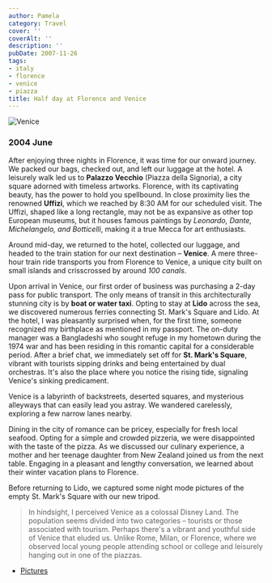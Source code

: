 ```yaml
---
author: Pamela
category: Travel
cover: ''
coverAlt: ''
description: ''
pubDate: 2007-11-26
tags:
- italy
- florence
- venice
- piazza
title: Half day at Florence and Venice
---
```



<Image src={pic1} alt="Venice"/>

### 2004 June 

After enjoying three nights in Florence, it was time for our onward journey. We packed our bags, checked out, and left our luggage at the hotel. A leisurely walk led us to **Palazzo Vecchio** (Piazza della Signoria), a city square adorned with timeless artworks. Florence, with its captivating beauty, has the power to hold you spellbound. In close proximity lies the renowned **Uffizi**, which we reached by 8:30 AM for our scheduled visit. The Uffizi, shaped like a long rectangle, may not be as expansive as other top European museums, but it houses famous paintings by *Leonardo, Dante, Michelangelo, and Botticelli*, making it a true Mecca for art enthusiasts.

Around mid-day, we returned to the hotel, collected our luggage, and headed to the train station for our next destination – **Venice**. A mere three-hour train ride transports you from Florence to Venice, a unique city built on small islands and crisscrossed by around *100 canals*.

Upon arrival in Venice, our first order of business was purchasing a 2-day pass for public transport. The only means of transit in this architecturally stunning city is by **boat or water taxi**. Opting to stay at **Lido** across the sea, we discovered numerous ferries connecting St. Mark's Square and Lido. At the hotel, I was pleasantly surprised when, for the first time, someone recognized my birthplace as mentioned in my passport. The on-duty manager was a Bangladeshi who sought refuge in my hometown during the 1974 war and has been residing in this romantic capital for a considerable period. After a brief chat, we immediately set off for **St. Mark's Square**, vibrant with tourists sipping drinks and being entertained by dual orchestras. It's also the place where you notice the rising tide, signaling Venice's sinking predicament.

Venice is a labyrinth of backstreets, deserted squares, and mysterious alleyways that can easily lead you astray. We wandered carelessly, exploring a few narrow lanes nearby.

Dining in the city of romance can be pricey, especially for fresh local seafood. Opting for a simple and crowded pizzeria, we were disappointed with the taste of the pizza. As we discussed our culinary experience, a mother and her teenage daughter from New Zealand joined us from the next table. Engaging in a pleasant and lengthy conversation, we learned about their winter vacation plans to Florence.

Before returning to Lido, we captured some night mode pictures of the empty St. Mark's Square with our new tripod.

>In hindsight, I perceived Venice as a colossal Disney Land. The population seems divided into two categories – tourists or those associated with tourism. Perhaps there's a vibrant and youthful side of Venice that eluded us. Unlike Rome, Milan, or Florence, where we observed local young people attending school or college and leisurely hanging out in one of the piazzas.

- [Pictures](https://www.flickr.com/photos/santm/albums/72157638398556223/with/11231436533)